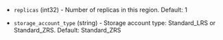 <!-- Code generated from the comments of the TargetRegion struct in builder/azure/chroot/shared_image_gallery_destination.go; DO NOT EDIT MANUALLY -->

- `replicas` (int32) - Number of replicas in this region. Default: 1

- `storage_account_type` (string) - Storage account type: Standard_LRS or Standard_ZRS. Default: Standard_ZRS
